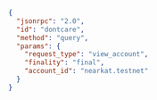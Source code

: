 ```json
{
  "jsonrpc": "2.0",
  "id": "dontcare",
  "method": "query",
  "params": {
    "request_type": "view_account",
    "finality": "final",
    "account_id": "nearkat.testnet"
  }
}
```
